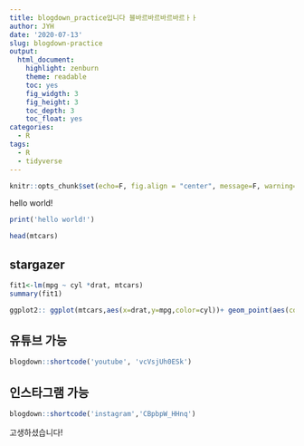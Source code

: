 ```yaml
---
title: blogdown_practice입니다 블바르바르바르바르ㅏㅏ
author: JYH
date: '2020-07-13'
slug: blogdown-practice
output:
  html_document:
    highlight: zenburn
    theme: readable
    toc: yes
    fig_widgth: 3
    fig_height: 3
    toc_depth: 3
    toc_float: yes
categories:
  - R
tags:
  - R
  - tidyverse
---
```


```r
knitr::opts_chunk$set(echo=F, fig.align = "center", message=F, warning=F, fig.height = 3, cache=T, dpi = 300)
```


hello world!

```r
print('hello world!')

head(mtcars)

```

## stargazer

```r
fit1<-lm(mpg ~ cyl *drat, mtcars)
summary(fit1)

```

```r
ggplot2:: ggplot(mtcars,aes(x=drat,y=mpg,color=cyl))+ geom_point(aes(color=cyl))+labs()

```

## 유튜브 가능
```r
blogdown::shortcode('youtube', 'vcVsjUh0ESk')
```


## 인스타그램 가능
```r
blogdown::shortcode('instagram','CBpbpW_HHnq')
```



고생하셨습니다!

















